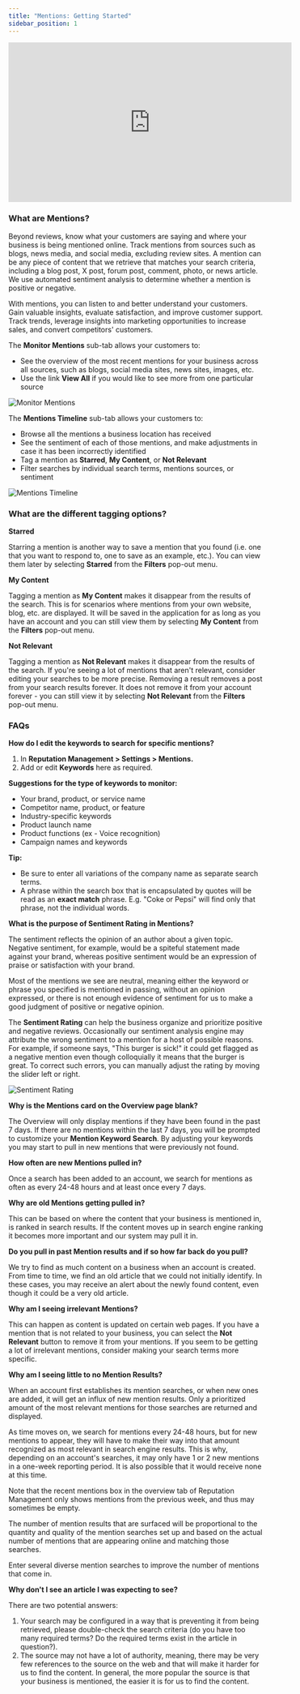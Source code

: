 ```yaml
---
title: "Mentions: Getting Started"
sidebar_position: 1
---
```


<iframe 
  src="https://www.youtube-nocookie.com/embed/xnuRCeXlmwQ" 
  width="560" 
  height="315" 
  frameborder="0" 
  allowfullscreen
></iframe>

### **What are Mentions?**

Beyond reviews, know what your customers are saying and where your business is being mentioned online. Track mentions from sources such as blogs, news media, and social media, excluding review sites. A mention can be any piece of content that we retrieve that matches your search criteria, including a blog post, X post, forum post, comment, photo, or news article. We use automated sentiment analysis to determine whether a mention is positive or negative.

With mentions, you can listen to and better understand your customers. Gain valuable insights, evaluate satisfaction, and improve customer support. Track trends, leverage insights into marketing opportunities to increase sales, and convert competitors' customers.

The **Monitor Mentions** sub-tab allows your customers to:

- See the overview of the most recent mentions for your business across all sources, such as blogs, social media sites, news sites, images, etc.
- Use the link **View All** if you would like to see more from one particular source

![Monitor Mentions](/img/reputation-management/mentions/mentions-monitor.png)

The **Mentions Timeline** sub-tab allows your customers to:

- Browse all the mentions a business location has received
- See the sentiment of each of those mentions, and make adjustments in case it has been incorrectly identified
- Tag a mention as **Starred**, **My Content**, or **Not Relevant**
- Filter searches by individual search terms, mentions sources, or sentiment

![Mentions Timeline](/img/reputation-management/mentions/mentions-timeline.png)

### **What are the different tagging options?**

**Starred**

Starring a mention is another way to save a mention that you found (i.e. one that you want to respond to, one to save as an example, etc.). You can view them later by selecting **Starred** from the **Filters** pop-out menu.

**My Content**

Tagging a mention as **My Content** makes it disappear from the results of the search. This is for scenarios where mentions from your own website, blog, etc. are displayed. It will be saved in the application for as long as you have an account and you can still view them by selecting **My Content** from the **Filters** pop-out menu.

**Not Relevant**

Tagging a mention as **Not Relevant** makes it disappear from the results of the search. If you're seeing a lot of mentions that aren't relevant, consider editing your searches to be more precise. Removing a result removes a post from your search results forever. It does not remove it from your account forever - you can still view it by selecting **Not Relevant** from the **Filters** pop-out menu.

### FAQs

**How do I edit the keywords to search for specific mentions?**

1. In **Reputation Management > Settings > Mentions.**
2. Add or edit **Keywords** here as required.

**Suggestions for the type of keywords to monitor:**

- Your brand, product, or service name
- Competitor name, product, or feature
- Industry-specific keywords
- Product launch name
- Product functions (ex - Voice recognition)
- Campaign names and keywords

**Tip:**

- Be sure to enter all variations of the company name as separate search terms.
- A phrase within the search box that is encapsulated by quotes will be read as an **exact match** phrase. E.g. "Coke or Pepsi" will find only that phrase, not the individual words.

**What is the purpose of Sentiment Rating in Mentions?**

The sentiment reflects the opinion of an author about a given topic. Negative sentiment, for example, would be a spiteful statement made against your brand, whereas positive sentiment would be an expression of praise or satisfaction with your brand.

Most of the mentions we see are neutral, meaning either the keyword or phrase you specified is mentioned in passing, without an opinion expressed, or there is not enough evidence of sentiment for us to make a good judgment of positive or negative opinion.

The **Sentiment Rating** can help the business organize and prioritize positive and negative reviews. Occasionally our sentiment analysis engine may attribute the wrong sentiment to a mention for a host of possible reasons. For example, if someone says, "This burger is sick!" it could get flagged as a negative mention even though colloquially it means that the burger is great. To correct such errors, you can manually adjust the rating by moving the slider left or right.

![Sentiment Rating](/img/reputation-management/mentions/sentiment-rating.png)

**Why is the Mentions card on the Overview page blank?**

The Overview will only display mentions if they have been found in the past 7 days. If there are no mentions within the last 7 days, you will be prompted to customize your **Mention Keyword Search**. By adjusting your keywords you may start to pull in new mentions that were previously not found.

**How often are new Mentions pulled in?**

Once a search has been added to an account, we search for mentions as often as every 24-48 hours and at least once every 7 days.

**Why are old Mentions getting pulled in?**

This can be based on where the content that your business is mentioned in, is ranked in search results. If the content moves up in search engine ranking it becomes more important and our system may pull it in.

**Do you pull in past Mention results and if so how far back do you pull?**

We try to find as much content on a business when an account is created. From time to time, we find an old article that we could not initially identify. In these cases, you may receive an alert about the newly found content, even though it could be a very old article.

**Why am I seeing irrelevant Mentions?**

This can happen as content is updated on certain web pages. If you have a mention that is not related to your business, you can select the **Not Relevant** button to remove it from your mentions. If you seem to be getting a lot of irrelevant mentions, consider making your search terms more specific.

**Why am I seeing little to no Mention Results?**

When an account first establishes its mention searches, or when new ones are added, it will get an influx of new mention results. Only a prioritized amount of the most relevant mentions for those searches are returned and displayed.

As time moves on, we search for mentions every 24-48 hours, but for new mentions to appear, they will have to make their way into that amount recognized as most relevant in search engine results. This is why, depending on an account's searches, it may only have 1 or 2 new mentions in a one-week reporting period. It is also possible that it would receive none at this time.

Note that the recent mentions box in the overview tab of Reputation Management only shows mentions from the previous week, and thus may sometimes be empty.

The number of mention results that are surfaced will be proportional to the quantity and quality of the mention searches set up and based on the actual number of mentions that are appearing online and matching those searches.

Enter several diverse mention searches to improve the number of mentions that come in.

**Why don't I see an article I was expecting to see?**

There are two potential answers:

1. Your search may be configured in a way that is preventing it from being retrieved, please double-check the search criteria (do you have too many required terms? Do the required terms exist in the article in question?).
2. The source may not have a lot of authority, meaning, there may be very few references to the source on the web and that will make it harder for us to find the content. In general, the more popular the source is that your business is mentioned, the easier it is for us to find the content.